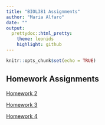 ```yaml
---
title: "BIOL381 Assignments"
author: "Maria Alfaro"
date: ""
output:
  prettydoc::html_pretty:
    theme: leonids
    highlight: github
---
```


```r
knitr::opts_chunk$set(echo = TRUE)
```

## Homework Assignments

[Homework 2](Homework2.html)

[Homework 3](Homework3.html)

[Homework 4](Homework4.html)